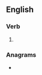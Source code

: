 ==English==

===Verb===
{{head|en|verb form}}

# {{en-past of|oust}}

===Anagrams===
* {{anagrams|en|toused|used to}}